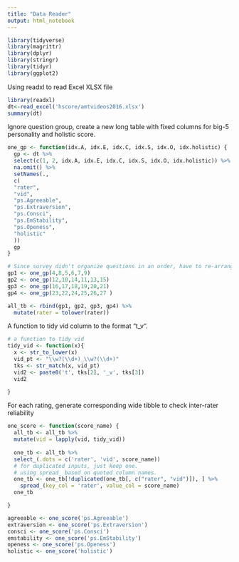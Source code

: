 ```yaml
---
title: "Data Reader"
output: html_notebook
---
```


```r
library(tidyverse)
library(magrittr)
library(dplyr)
library(stringr)
library(tidyr)
library(ggplot2)
```

Using readxl to read Excel XLSX file

```r
library(readxl)
dt<-read_excel('hscore/amtvideos2016.xlsx')
summary(dt)


```

Ignore question group, create a new long table with fixed columns for big-5 personality and holistic score.

```r
one_gp <- function(idx.A, idx.E, idx.C, idx.S, idx.O, idx.holistic) {
  gp <- dt %>%
  select(c(1, 2, idx.A, idx.E, idx.C, idx.S, idx.O, idx.holistic)) %>%
  na.omit() %>%
  setNames(.,
  c(
  "rater",
  "vid",
  "ps.Agreeable",
  "ps.Extraversion",
  "ps.Consci",
  "ps.EmStability",
  "ps.Openess",
  "holistic"
  ))
  gp
}

# Since survey didn't organize questions in an order, have to re-arrange for each question type.
gp1 <- one_gp(4,8,5,6,7,9)
gp2 <- one_gp(12,10,14,11,13,15)
gp3 <- one_gp(16,17,18,19,20,21)
gp4 <- one_gp(23,22,24,25,26,27 )

all_tb <- rbind(gp1, gp2, gp3, gp4) %>%
  mutate(rater = tolower(rater))

```

A function to tidy vid column to the format "t\d+_v\d+".

```r
# a function to tidy vid
tidy_vid <- function(x){
  x <- str_to_lower(x)
  vid_pt <- "\\w?(\\d+)_\\w?(\\d+)"
  tks <- str_match(x, vid_pt)
  vid2 <- paste0('t', tks[2], '_v', tks[3])
  vid2

}
```

For each rating, generate corresponding wide tibble to check inter-rater reliability

```r
one_score <- function(score_name) {
  all_tb <- all_tb %>%
  mutate(vid = lapply(vid, tidy_vid))
  
  one_tb <- all_tb %>%
  select_(.dots = c('rater', 'vid', score_name))
  # for duplicated inputs, just keep one.
  # using spread_ based on quoted column names.
  one_tb <- one_tb[!duplicated(one_tb[, c("rater", "vid")]), ] %>%
    spread_(key_col = 'rater', value_col = score_name)
  one_tb

}

agreeable <- one_score('ps.Agreeable')
extraversion <- one_score('ps.Extraversion')
consci <- one_score('ps.Consci')
emstability <- one_score('ps.EmStability')
openess <- one_score('ps.Openess')
holistic <- one_score('holistic')
```




